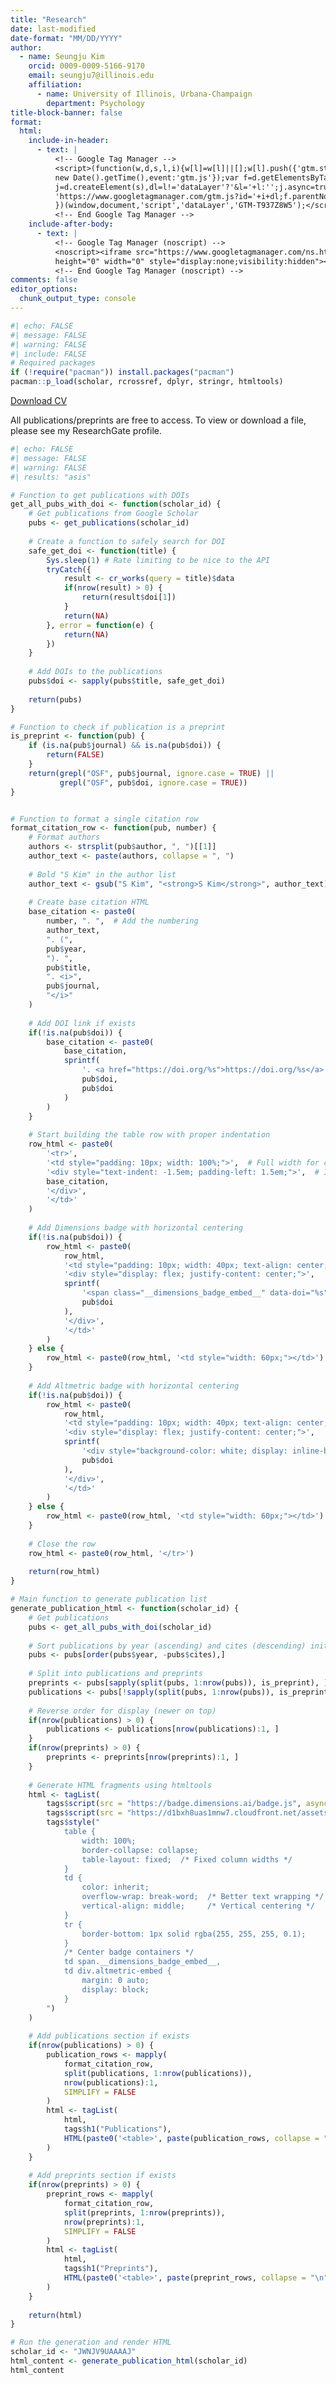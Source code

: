 ```yaml
---
title: "Research"
date: last-modified
date-format: "MM/DD/YYYY"
author:
  - name: Seungju Kim
    orcid: 0009-0009-5166-9170
    email: seungju7@illinois.edu
    affiliation: 
      - name: University of Illinois, Urbana-Champaign
        department: Psychology
title-block-banner: false
format:
  html:
    include-in-header:
      - text: |
          <!-- Google Tag Manager -->
          <script>(function(w,d,s,l,i){w[l]=w[l]||[];w[l].push({'gtm.start':
          new Date().getTime(),event:'gtm.js'});var f=d.getElementsByTagName(s)[0],
          j=d.createElement(s),dl=l!='dataLayer'?'&l='+l:'';j.async=true;j.src=
          'https://www.googletagmanager.com/gtm.js?id='+i+dl;f.parentNode.insertBefore(j,f);
          })(window,document,'script','dataLayer','GTM-T937Z8W5');</script>
          <!-- End Google Tag Manager -->
    include-after-body:
      - text: |
          <!-- Google Tag Manager (noscript) -->
          <noscript><iframe src="https://www.googletagmanager.com/ns.html?id=GTM-T937Z8W5"
          height="0" width="0" style="display:none;visibility:hidden"></iframe></noscript>
          <!-- End Google Tag Manager (noscript) -->
comments: false
editor_options: 
  chunk_output_type: console
---
```


```r
#| echo: FALSE
#| message: FALSE
#| warning: FALSE
#| include: FALSE
# Required packages
if (!require("pacman")) install.packages("pacman")
pacman::p_load(scholar, rcrossref, dplyr, stringr, htmltools)
```

<a href="https://docs.google.com/document/d/1bB2WnhJIigiq-S9CmZNKPpmEYytFz98U/export?format=pdf" 
   class="btn btn-success" 
   target="_blank"
   id="cv-download-button"
   data-tracking="cv-download">
    <i class="bi bi-file-earmark-pdf"></i> Download CV
</a>

:::callout-note
All publications/preprints are free to access. To view or download a file, please see my ResearchGate profile. 
:::


```r
#| echo: FALSE
#| message: FALSE
#| warning: FALSE
#| results: "asis"

# Function to get publications with DOIs
get_all_pubs_with_doi <- function(scholar_id) {
    # Get publications from Google Scholar
    pubs <- get_publications(scholar_id)
    
    # Create a function to safely search for DOI
    safe_get_doi <- function(title) {
        Sys.sleep(1) # Rate limiting to be nice to the API
        tryCatch({
            result <- cr_works(query = title)$data
            if(nrow(result) > 0) {
                return(result$doi[1])
            }
            return(NA)
        }, error = function(e) {
            return(NA)
        })
    }
    
    # Add DOIs to the publications
    pubs$doi <- sapply(pubs$title, safe_get_doi)
    
    return(pubs)
}

# Function to check if publication is a preprint
is_preprint <- function(pub) {
    if (is.na(pub$journal) && is.na(pub$doi)) {
        return(FALSE)
    }
    return(grepl("OSF", pub$journal, ignore.case = TRUE) || 
           grepl("OSF", pub$doi, ignore.case = TRUE))
}


# Function to format a single citation row
format_citation_row <- function(pub, number) {
    # Format authors
    authors <- strsplit(pub$author, ", ")[[1]]
    author_text <- paste(authors, collapse = ", ")
    
    # Bold "S Kim" in the author list
    author_text <- gsub("S Kim", "<strong>S Kim</strong>", author_text)
    
    # Create base citation HTML
    base_citation <- paste0(
        number, ". ",  # Add the numbering
        author_text,
        ". (",
        pub$year,
        "). ",
        pub$title,
        ". <i>",
        pub$journal,
        "</i>"
    )
    
    # Add DOI link if exists
    if(!is.na(pub$doi)) {
        base_citation <- paste0(
            base_citation,
            sprintf(
                '. <a href="https://doi.org/%s">https://doi.org/%s</a>',
                pub$doi,
                pub$doi
            )
        )
    }
    
    # Start building the table row with proper indentation
    row_html <- paste0(
        '<tr>',
        '<td style="padding: 10px; width: 100%;">',  # Full width for citation
        '<div style="text-indent: -1.5em; padding-left: 1.5em;">',  # Indentation
        base_citation,
        '</div>',
        '</td>'
    )
    
    # Add Dimensions badge with horizontal centering
    if(!is.na(pub$doi)) {
        row_html <- paste0(
            row_html,
            '<td style="padding: 10px; width: 40px; text-align: center;">',  # Smaller width, centered badge
            '<div style="display: flex; justify-content: center;">',
            sprintf(
                '<span class="__dimensions_badge_embed__" data-doi="%s" data-style="small_circle" data-legend="hover-right"></span>',
                pub$doi
            ),
            '</div>',
            '</td>'
        )
    } else {
        row_html <- paste0(row_html, '<td style="width: 60px;"></td>')
    }
    
    # Add Altmetric badge with horizontal centering
    if(!is.na(pub$doi)) {
        row_html <- paste0(
            row_html,
            '<td style="padding: 10px; width: 40px; text-align: center;">',  # Smaller width, centered badge
            '<div style="display: flex; justify-content: center;">',
            sprintf(
                '<div style="background-color: white; display: inline-block; border-radius: 50%%; width: 48px; height: 48px; display: flex; align-items: center; justify-content: center; transform: scale(0.92);"><div class="altmetric-embed" data-badge-type="donut" data-badge-popover="right" data-doi="%s"></div></div>',
                pub$doi
            ),
            '</div>',
            '</td>'
        )
    } else {
        row_html <- paste0(row_html, '<td style="width: 60px;"></td>')
    }
    
    # Close the row
    row_html <- paste0(row_html, '</tr>')
    
    return(row_html)
}

# Main function to generate publication list
generate_publication_html <- function(scholar_id) {
    # Get publications
    pubs <- get_all_pubs_with_doi(scholar_id)
    
    # Sort publications by year (ascending) and cites (descending) initially
    pubs <- pubs[order(pubs$year, -pubs$cites),]
    
    # Split into publications and preprints
    preprints <- pubs[sapply(split(pubs, 1:nrow(pubs)), is_preprint), ]
    publications <- pubs[!sapply(split(pubs, 1:nrow(pubs)), is_preprint), ]
    
    # Reverse order for display (newer on top)
    if(nrow(publications) > 0) {
        publications <- publications[nrow(publications):1, ]
    }
    if(nrow(preprints) > 0) {
        preprints <- preprints[nrow(preprints):1, ]
    }
    
    # Generate HTML fragments using htmltools
    html <- tagList(
        tags$script(src = "https://badge.dimensions.ai/badge.js", async = TRUE, charset = "utf-8"),
        tags$script(src = "https://d1bxh8uas1mnw7.cloudfront.net/assets/embed.js", async = TRUE, charset = "utf-8"),
        tags$style("
            table {
                width: 100%;
                border-collapse: collapse;
                table-layout: fixed;  /* Fixed column widths */
            }
            td {
                color: inherit;
                overflow-wrap: break-word;  /* Better text wrapping */
                vertical-align: middle;     /* Vertical centering */
            }
            tr {
                border-bottom: 1px solid rgba(255, 255, 255, 0.1);
            }
            /* Center badge containers */
            td span.__dimensions_badge_embed__, 
            td div.altmetric-embed {
                margin: 0 auto;
                display: block;
            }
        ")
    )
    
    # Add publications section if exists
    if(nrow(publications) > 0) {
        publication_rows <- mapply(
            format_citation_row,
            split(publications, 1:nrow(publications)),
            nrow(publications):1,
            SIMPLIFY = FALSE
        )
        html <- tagList(
            html,
            tags$h1("Publications"),
            HTML(paste0('<table>', paste(publication_rows, collapse = "\n"), '</table>'))
        )
    }
    
    # Add preprints section if exists
    if(nrow(preprints) > 0) {
        preprint_rows <- mapply(
            format_citation_row,
            split(preprints, 1:nrow(preprints)),
            nrow(preprints):1,
            SIMPLIFY = FALSE
        )
        html <- tagList(
            html,
            tags$h1("Preprints"),
            HTML(paste0('<table>', paste(preprint_rows, collapse = "\n"), '</table>'))
        )
    }
    
    return(html)
}

# Run the generation and render HTML
scholar_id <- "JWNJV9UAAAAJ"
html_content <- generate_publication_html(scholar_id)
html_content
```